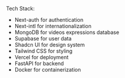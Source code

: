Tech Stack:

- Next-auth for authentication
- Next-intl for internationalization
- MongoDB for videos expressions database
- Supabase for user data
- Shadcn UI for design system
- Tailwind CSS for styling
- Vercel for deployment
- FastAPI for backend
- Docker for containerization
